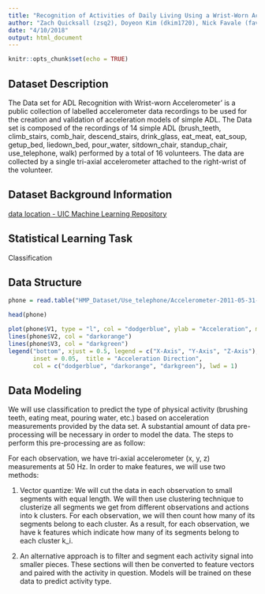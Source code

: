 ```yaml
---
title: "Recognition of Activities of Daily Living Using a Wrist-Worn Accelerometer"
author: "Zach Quicksall (zsq2), Doyeon Kim (dkim1720), Nick Favale (favale2), Wenzheng Hu (whu14)"
date: "4/10/2018"
output: html_document
---
```


```r
knitr::opts_chunk$set(echo = TRUE)
```

## Dataset Description

The Data set for ADL Recognition with Wrist-worn Accelerometer’ is a public collection of labelled accelerometer data recordings to be used for the creation and validation of acceleration models of simple ADL. The Data set is composed of the recordings of 14 simple ADL (brush_teeth, climb_stairs, comb_hair, descend_stairs, drink_glass, eat_meat, eat_soup, getup_bed, liedown_bed, pour_water, sitdown_chair, standup_chair, use_telephone, walk) performed by a total of 16 volunteers. The data are collected by a single tri-axial accelerometer attached to the right-wrist of the volunteer.

## Dataset Background Information

[data location - UIC Machine Learning  Repository](https://archive.ics.uci.edu/ml/datasets/Dataset+for+ADL+Recognition+with+Wrist-worn+Accelerometer)

## Statistical Learning Task

Classification

## Data Structure

```r
phone = read.table("HMP_Dataset/Use_telephone/Accelerometer-2011-05-31-16-31-11-use_telephone-f1.txt", sep = " ")

head(phone)
```

```r
plot(phone$V1, type = "l", col = "dodgerblue", ylab = "Acceleration", main = "Using Phone")
lines(phone$V2, col = "darkorange")
lines(phone$V3, col = "darkgreen")
legend("bottom", xjust = 0.5, legend = c("X-Axis", "Y-Axis", "Z-Axis"), 
       inset = 0.05,  title = "Acceleration Direction",
       col = c("dodgerblue", "darkorange", "darkgreen"), lwd = 1)
```

## Data Modeling

We will use classification to predict the type of physical activity (brushing teeth, eating meat, pouring water, etc.) based on acceleration measurements provided by the data set. A substantial amount of data pre-processing will be necessary in order to model the data. The steps to perform this pre-processing are as follow:

For each observation, we have tri-axial accelerometer (x, y, z) measurements at 50 Hz. In order to make features, we will use two methods:

1. Vector quantize: We will cut the data in each observation to small segments with equal length. We will then use clustering technique to clusterize all segments we get from different observations and actions into k clusters. For each observation, we will then count how many of its segments belong to each cluster. As a result, for each observation, we have k features which indicate how many of its segments belong to each cluster k_i.

2. An alternative approach is to filter and segment each activity signal into smaller pieces. These sections will then be converted to feature vectors and paired with the activity in question. Models will be trained on these data to predict activity type.
